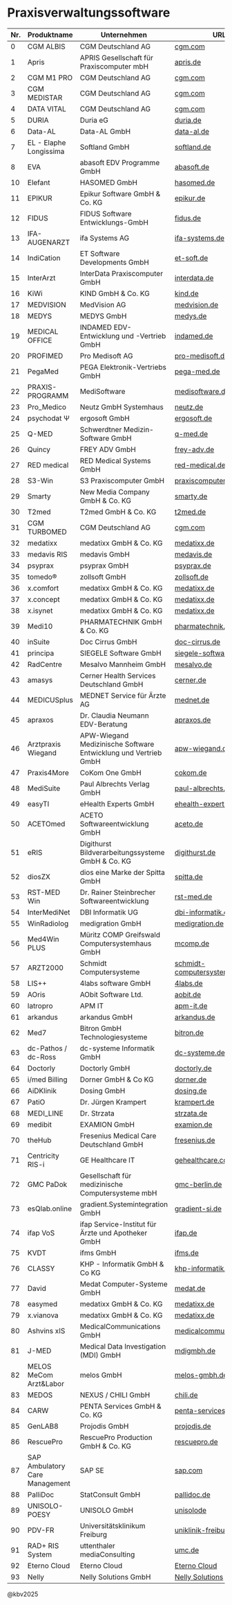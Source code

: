 # Praxisverwaltungssoftware

| Nr. | Produktname      | Unternehmen                            | URL                            |
|-----|------------------|----------------------------------------|--------------------------------|
| 0   | CGM ALBIS        | CGM Deutschland AG                      | [cgm.com](https://www.cgm.com/de) |
| 1   | Apris            | APRIS Gesellschaft für Praxiscomputer mbH | [apris.de](https://www.apris.de)   |
| 2   | CGM M1 PRO       | CGM Deutschland AG                      | [cgm.com](https://www.cgm.com/de) |
| 3   | CGM MEDISTAR     | CGM Deutschland AG                      | [cgm.com](https://www.cgm.com/de) |
| 4   | DATA VITAL       | CGM Deutschland AG                      | [cgm.com](https://www.cgm.com/de) |
| 5   | DURIA            | Duria eG                                | [duria.de](https://www.duria.de)   |
| 6   | Data-AL          | Data-AL GmbH                            | [data-al.de](https://www.data-al.de) |
| 7   | EL - Elaphe Longissima | Softland GmbH                  | [softland.de](https://www.softland.de)|
| 8   | EVA              | abasoft EDV Programme GmbH              | [abasoft.de](https://www.abasoft.de) |
| 10  | Elefant          | HASOMED GmbH                            | [hasomed.de](https://www.hasomed.de) |
| 11  | EPIKUR           | Epikur Software GmbH & Co. KG           | [epikur.de](https://www.epikur.de)  |
| 12  | FIDUS            | FIDUS Software Entwicklungs-GmbH        | [fidus.de](https://www.fidus.de)   |
| 13  | IFA-AUGENARZT    | ifa Systems AG                          | [ifa-systems.de](https://www.ifa-systems.de) |
| 14  | IndiCation       | ET Software Developments GmbH           | [et-soft.de](https://www.et-soft.de) |
| 15  | InterArzt        | InterData Praxiscomputer GmbH           | [interdata.de](https://www.interdata.de) |
| 16  | KiWi             | KIND GmbH & Co. KG                     | [kind.de](https://www.kind.de)  |
| 17  | MEDVISION        | MedVision AG                           | [medvision.de](https://www.medvision.de) |
| 18  | MEDYS            | MEDYS GmbH                             | [medys.de](https://www.medys.de) |
| 19  | MEDICAL OFFICE   | INDAMED EDV-Entwicklung und -Vertrieb GmbH | [indamed.de](https://www.indamed.de) |
| 20  | PROFIMED         | Pro Medisoft AG                        | [pro-medisoft.de](https://www.pro-medisoft.de) |
| 21  | PegaMed          | PEGA Elektronik-Vertriebs GmbH         | [pega-med.de](https://www.pega-med.de) |
| 22  | PRAXIS-PROGRAMM  | MediSoftware                           | [medisoftware.de](https://www.medisoftware.de) |
| 23  | Pro_Medico       | Neutz GmbH Systemhaus                  | [neutz.de](https://www.neutz.de) |
| 24  | psychodat Ψ      | ergosoft GmbH                          | [ergosoft.de](https://www.ergosoft.de) |
| 25  | Q-MED            | Schwerdtner Medizin-Software GmbH      | [q-med.de](https://www.q-med.de) |
| 26  | Quincy           | FREY ADV GmbH                          | [frey-adv.de](https://www.frey-adv.de) |
| 27  | RED medical      | RED Medical Systems GmbH               | [red-medical.de](https://www.red-medical.de) |
| 28  | S3-Win           | S3 Praxiscomputer GmbH                 | [praxiscomputer.de](https://www.praxiscomputer.de/) |
| 29  | Smarty           | New Media Company GmbH & Co. KG        | [smarty.de](https://www.smarty.de) |
| 30  | T2med            | T2med GmbH & Co. KG                    | [t2med.de](https://www.t2med.de) |
| 31  | CGM TURBOMED     | CGM Deutschland AG                     | [cgm.com](https://www.cgm.com/de) |
| 32  | medatixx         | medatixx GmbH & Co. KG                 | [medatixx.de](https://www.medatixx.de) |
| 33  | medavis RIS      | medavis GmbH                           | [medavis.de](https://www.medavis.de) |
| 34  | psyprax          | psyprax GmbH                           | [psyprax.de](https://www.psyprax.de) |
| 35  | tomedo®          | zollsoft GmbH                          | [zollsoft.de](https://www.zollsoft.de) |
| 36  | x.comfort        | medatixx GmbH & Co. KG                 | [medatixx.de](https://www.medatixx.de) |
| 37  | x.concept        | medatixx GmbH & Co. KG                 | [medatixx.de](https://www.medatixx.de) |
| 38  | x.isynet         | medatixx GmbH & Co. KG                 | [medatixx.de](https://www.medatixx.de) |
| 39  | Medi10           | PHARMATECHNIK GmbH & Co. KG            | [pharmatechnik.de](https://www.pharmatechnik.de) |
| 40  | inSuite          | Doc Cirrus GmbH                        | [doc-cirrus.de](https://www.doc-cirrus.de) |
| 41  | principa         | SIEGELE Software GmbH                  | [siegele-software.de](https://www.siegele-software.de) |
| 42  | RadCentre        | Mesalvo Mannheim GmbH                  | [mesalvo.de](https://www.mesalvo.de) |
| 43  | amasys           | Cerner Health Services Deutschland GmbH| [cerner.de](https://www.cerner.de) |
| 44  | MEDICUSplus      | MEDNET Service für Ärzte AG            | [mednet.de](https://www.mednet.de) |
| 45  | apraxos          | Dr. Claudia Neumann EDV-Beratung       | [apraxos.de](https://www.apraxos.de) |
| 46  | Arztpraxis Wiegand | APW-Wiegand Medizinische Software Entwicklung und Vertrieb GmbH | [apw-wiegand.de](https://www.apw-wiegand.de) |
| 47  | Praxis4More      | CoKom One GmbH                         | [cokom.de](https://www.cokom.de) |
| 48  | MediSuite        | Paul Albrechts Verlag GmbH             | [paul-albrechts.de](https://www.paul-albrechts.de) |
| 49  | easyTI           | eHealth Experts GmbH                   | [ehealth-experts.de](https://www.ehealth-experts.de) |
| 50  | ACETOmed         | ACETO Softwareentwicklung GmbH         | [aceto.de](https://www.aceto.de) |
| 51  | eRIS             | Digithurst Bildverarbeitungssysteme GmbH & Co. KG | [digithurst.de](https://www.digithurst.de) |
| 52  | diosZX           | dios eine Marke der Spitta GmbH        | [spitta.de](https://www.spitta.de) |
| 53  | RST-MED Win      | Dr. Rainer Steinbrecher Softwareentwicklung | [rst-med.de](https://www.rst-med.de) |
| 54  | InterMediNet     | DBI Informatik UG                      | [dbi-informatik.de](https://www.dbi-informatik.de) |
| 55  | WinRadiolog      | medigration GmbH                       | [medigration.de](https://www.medigration.de) |
| 56  | Med4Win PLUS     | Müritz COMP Greifswald Computersystemhaus GmbH | [mcomp.de](https://www.mcomp.de) |
| 57  | ARZT2000         | Schmidt Computersysteme                | [schmidt-computersysteme.de](https://www.schmidt-computersysteme.de) |
| 58  | LIS++            | 4labs software GmbH                    | [4labs.de](https://www.4labs.de) |
| 59  | AOris            | AObit Software Ltd.                    | [aobit.de](https://www.aobit.de) |
| 60  | latropro         | APM IT                                 | [apm-it.de](https://www.apm-it.de) |
| 61  | arkandus         | arkandus GmbH                          | [arkandus.de](https://www.arkandus.de) |
| 62  | Med7             | Bitron GmbH Technologiesysteme         | [bitron.de](https://www.bitron.de) |
| 63  | dc-Pathos / dc-Ross | dc-systeme Informatik GmbH       | [dc-systeme.de](https://www.dc-systeme.de) |
| 64  | Doctorly         | Doctorly GmbH                          | [doctorly.de](https://www.doctorly.de) |
| 65  | i/med Billing    | Dorner GmbH & Co KG                    | [dorner.de](https://www.dorner.de) |
| 66  | AiDKlinik        | Dosing GmbH                            | [dosing.de](https://www.dosing.de) |
| 67  | PatiO            | Dr. Jürgen Krampert                    | [krampert.de](https://www.krampert.de) |
| 68  | MEDI_LINE        | Dr. Strzata                            | [strzata.de](https://www.strzata.de) |
| 69  | medibit          | EXAMION GmbH                           | [examion.de](https://www.examion.de) |
| 70  | theHub           | Fresenius Medical Care Deutschland GmbH| [fresenius.de](https://www.fresenius.de) |
| 71  | Centricity RIS-i | GE Healthcare IT                       | [gehealthcare.com](https://www.gehealthcare.com) |
| 72  | GMC PaDok        | Gesellschaft für medizinische Computersysteme mbH | [gmc-berlin.de](https://www.gmc-berlin.de) |
| 73  | esQlab.online    | gradient.Systemintegration GmbH        | [gradient-si.de](https://www.gradient-si.de) |
| 74  | ifap VoS         | ifap Service-Institut für Ärzte und Apotheker GmbH | [ifap.de](https://www.ifap.de) |
| 75  | KVDT             | ifms GmbH                              | [ifms.de](https://www.ifms.de) |
| 76  | CLASSY           | KHP - Informatik GmbH & Co KG          | [khp-informatik.de](https://www.khp-informatik.de) |
| 77  | David            | Medat Computer-Systeme GmbH            | [medat.de](https://www.medat.de) |
| 78  | easymed          | medatixx GmbH & Co. KG                 | [medatixx.de](https://www.medatixx.de) |
| 79  | x.vianova        | medatixx GmbH & Co. KG                 | [medatixx.de](https://www.medatixx.de) |
| 80  | Ashvins xIS      | MedicalCommunications GmbH             | [medicalcommunications.de](https://www.medicalcommunications.de) |
| 81  | J-MED            | Medical Data Investigation (MDI) GmbH  | [mdigmbh.de](https://www.mdigmbh.de) |
| 82  | MELOS MeCom Arzt&Labor | melos GmbH                 | [melos-gmbh.de](https://www.melos-gmbh.de) |
| 83  | MEDOS            | NEXUS / CHILI GmbH                     | [chili.de](https://www.chili.de) |
| 84  | CARW             | PENTA Services GmbH & Co. KG           | [penta-services.de](https://www.penta-services.de) |
| 85  | GenLAB8          | Projodis GmbH                          | [projodis.de](https://www.projodis.de) |
| 86  | RescuePro        | RescuePro Production GmbH & Co. KG     | [rescuepro.de](https://www.rescuepro.de) |
| 87  | SAP Ambulatory Care Management | SAP SE               | [sap.com](https://www.sap.com) |
| 88  | PalliDoc         | StatConsult GmbH                       | [pallidoc.de](https://www.pallidoc.de/) |
| 89  | UNISOLO-POESY    | UNISOLO GmbH                           | [unisolode](https://www.unisolo.de) |
| 90  | PDV-FR           | Universitätsklinikum Freiburg          | [uniklinik-freiburg.de](https://www.uniklinik-freiburg.de) |
| 91  | RAD+ RIS System  | uttenthaler mediaConsulting            | [umc.de](https://www.umc.de) |
| 92 | Eterno Cloud            | Eterno Cloud            | [Eterno Cloud](https://www.eterno.cloud)  |
| 93 | Nelly     | Nelly Solutions GmbH | [Nelly Solutions](https://www.nelly-solutions.de) |

@kbv2025
